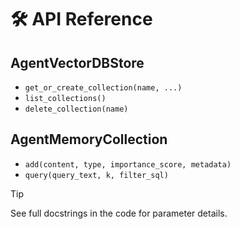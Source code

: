 # 🛠️ API Reference

## AgentVectorDBStore

- `get_or_create_collection(name, ...)`
- `list_collections()`
- `delete_collection(name)`

## AgentMemoryCollection

- `add(content, type, importance_score, metadata)`
- `query(query_text, k, filter_sql)`

> [!tip]
> See full docstrings in the code for parameter details.